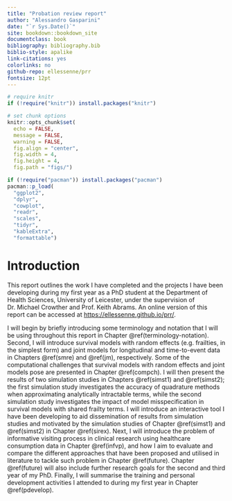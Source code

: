 ```yaml
---
title: "Probation review report"
author: "Alessandro Gasparini"
date: "`r Sys.Date()`"
site: bookdown::bookdown_site
documentclass: book
bibliography: bibliography.bib
biblio-style: apalike
link-citations: yes
colorlinks: no
github-repo: ellessenne/prr
fontsize: 12pt
---
```


```r
# require knitr
if (!require("knitr")) install.packages("knitr")

# set chunk options
knitr::opts_chunk$set(
  echo = FALSE,
  message = FALSE,
  warning = FALSE,
  fig.align = "center",
  fig.width = 4,
  fig.height = 4,
  fig.path = "figs/")
```

```r
if (!require("pacman")) install.packages("pacman")
pacman::p_load(
  "ggplot2",
  "dplyr",
  "cowplot",
  "readr",
  "scales",
  "tidyr",
  "kableExtra",
  "formattable")
```

# Introduction {-}

This report outlines the work I have completed and the projects I have been developing during my first year as a PhD student at the Department of Health Sciences, University of Leicester, under the supervision of Dr. Michael Crowther and Prof. Keith Abrams. An online version of this report can be accessed at [https://ellessenne.github.io/prr/](https://ellessenne.github.io/prr/).

I will begin by briefly introducing some terminology and notation that I will be using throughout this report in Chapter \@ref(terminology-notation). Second, I will introduce survival models with random effects (e.g. frailties, in the simplest form) and joint models for longitudinal and time-to-event data in Chapters \@ref(smre) and \@ref(jm), respectively. Some of the computational challenges that survival models with random effects and joint models pose are presented in Chapter \@ref(compch). I will then present the results of two simulation studies in Chapters \@ref(simst1) and \@ref(simst2); the first simulation study investigates the accuracy of quadrature methods when approximating analytically intractable terms, while the second simulation study investigates the impact of model misspecification in survival models with shared frailty terms. I will introduce an interactive tool I have been developing to aid dissemination of results from simulation studies and motivated by the simulation studies of Chapter \@ref(simst1) and \@ref(simst2) in Chapter \@ref(sirex). Next, I will introduce the problem of informative visiting process in clinical research using healthcare consumption data in Chapter \@ref(infvp), and how I aim to evaluate and compare the different approaches that have been proposed and utilised in literature to tackle such problem in Chapter \@ref(future). Chapter \@ref(future) will also include further research goals for the second and third year of my PhD. Finally, I will summarise the training and personal development activities I attended to during my first year in Chapter \@ref(pdevelop).
